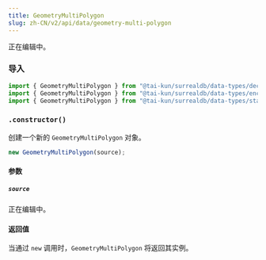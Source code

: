 ```yaml
---
title: GeometryMultiPolygon
slug: zh-CN/v2/api/data/geometry-multi-polygon
---
```



正在编辑中。

### 导入

```ts
import { GeometryMultiPolygon } from "@tai-kun/surrealdb/data-types/decode-only";
import { GeometryMultiPolygon } from "@tai-kun/surrealdb/data-types/encodable";
import { GeometryMultiPolygon } from "@tai-kun/surrealdb/data-types/standard";
```

### `.constructor()`

创建一个新的 `GeometryMultiPolygon` 对象。

```ts
new GeometryMultiPolygon(source);
```

#### 参数

##### `source`

正在编辑中。

#### 返回值

当通过 `new` 调用时，`GeometryMultiPolygon` 将返回其实例。
